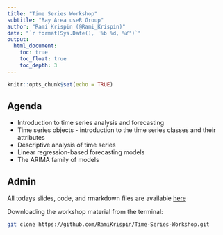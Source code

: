 ```yaml
---
title: "Time Series Workshop"
subtitle: "Bay Area useR Group"
author: "Rami Krispin (@Rami_Krispin)"
date: "`r format(Sys.Date(), '%b %d, %Y')`"
output: 
  html_document:
    toc: true
    toc_float: true
    toc_depth: 3
---
```


```r
knitr::opts_chunk$set(echo = TRUE)
```

## Agenda

* Introduction to time series analysis and forecasting
* Time series objects - introduction to the time series classes and their attributes
* Descriptive analysis of time series
* Linear regression-based forecasting models
* The ARIMA family of models

## Admin

All todays slides, code, and rmarkdown files are available [here](https://github.com/RamiKrispin/Time-Series-Workshop)

Downloading the workshop material from the terminal:
```bash
git clone https://github.com/RamiKrispin/Time-Series-Workshop.git
```

